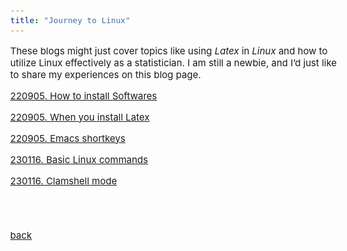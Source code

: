```yaml
---
title: "Journey to Linux"
---
```


<style type="text/css">

body, td {
   font-size: 15px;
}
pre {
  font-size: 15px
}
</style>

These blogs might just cover topics like using *Latex* in *Linux* and how to utilize Linux effectively as a statistician. I am still a newbie, and I'd just like to share my experiences on this blog page.

[220905. How to install Softwares](./list/install.html)

[220905. When you install Latex](./list/latex.html)

[220905. Emacs shortkeys](./list/emacs.html)

[230116. Basic Linux commands](./list/commands.html)

[230116. Clamshell mode](./list/clamshell.html)

<br>
<br>    

[back](../misc.html)